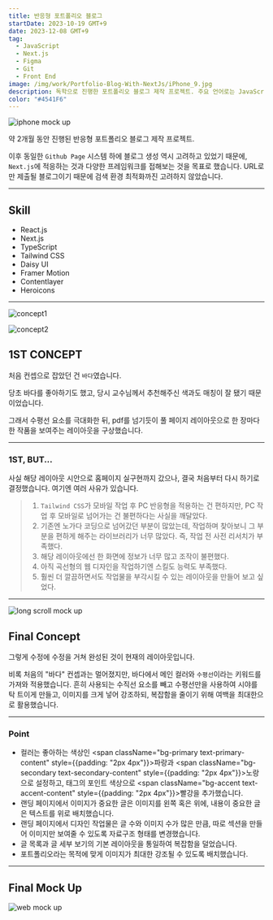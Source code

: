 ```yaml
---
title: 반응형 포트폴리오 블로그
startDate: 2023-10-19 GMT+9
date: 2023-12-08 GMT+9
tag:
  - JavaScript
  - Next.js
  - Figma
  - Git
  - Front End
image: /img/work/Portfolio-Blog-With-NextJs/iPhone_9.jpg
description: 독학으로 진행한 포트폴리오 블로그 제작 프로젝트. 주요 언어로는 JavaScript, SCSS, MDX가 사용되었습니다.
color: "#4541F6"
---
```


![iphone mock up](/img/work/Portfolio-Blog-With-NextJs/iPhone_9.jpg)

약 2개월 동안 진행된 반응형 포트폴리오 블로그 제작 프로젝트. 

이후 동일한 `Github Page` 시스템 하에 블로그 생성 역시 고려하고 있었기 때문에, `Next.js`에 적응하는 것과 다양한 프레임워크를 접해보는 것을 목표로 했습니다. URL로만 제출될 블로그이기 때문에 검색 환경 최적화까진 고려하지 않았습니다.

---

## Skill

- React.js
- Next.js
- TypeScript
- Tailwind CSS
- Daisy UI
- Framer Motion
- Contentlayer
- Heroicons

---

![concept1](/img/work/Portfolio-Blog-With-NextJs/concept01.png)

![concept2](/img/work/Portfolio-Blog-With-NextJs/concept02.png)

## 1ST CONCEPT

처음 컨셉으로 잡았던 건 `바다`였습니다.

당초 바다를 좋아하기도 했고, 당시 교수님께서 추천해주신 색과도 매칭이 잘 됐기 때문이었습니다.

그래서 수평선 요소를 극대화한 뒤, pdf를 넘기듯이 풀 페이지 레이아웃으로 한 장마다 한 작품을 보여주는 레이아웃을 구상했습니다.

---

### 1ST, BUT...

사실 해당 레이아웃 시안으로 홈페이지 실구현까지 갔으나, 결국 처음부터 다시 하기로 결정했습니다. 여기엔 여러 사유가 있습니다.

> 1. `Tailwind CSS`가 모바일 작업 후 PC 반응형을 적용하는 건 편하지만, PC 작업 후 모바일로 넘어가는 건 불편하다는 사실을 깨달았다.
> 1. 기존엔 노가다 코딩으로 넘어갔던 부분이 많았는데, 작업하며 찾아보니 그 부분을 편하게 해주는 라이브러리가 너무 많았다. 즉, 작업 전 사전 리서치가 부족했다.
> 1. 해당 레이아웃에선 한 화면에 정보가 너무 많고 조작이 불편했다.
> 1. 아직 곡선형의 웹 디자인을 작업하기엔 스킬도 능력도 부족했다.
> 1. 훨씬 더 깔끔하면서도 작업물을 부각시킬 수 있는 레이아웃을 만들어 보고 싶었다.

---
<!--
## 2ND CONCEPT

다양한 사람들에게 저 자신을 소개하기 위한 목적으로 제작되는 홈페이지인 만큼, 설렁설렁 넘기고 싶지 않았습니다. 특히나 레이아웃에서 아쉬움이 많이 남았고, 이때부터 본격적인 레퍼런스 수집을 시작했습니다.

***
-->

![long scroll mock up](/img/work/Portfolio-Blog-With-NextJs/MacbookMockup.jpg)

## Final Concept

그렇게 수정에 수정을 거쳐 완성된 것이 현재의 레이아웃입니다.

비록 처음의 "바다" 컨셉과는 멀어졌지만, 바다에서 메인 컬러와 `수평선`이라는 키워드를 가져와 적용했습니다. 흔히 사용되는 수직선 요소를 빼고 수평선만을 사용하여 시야를 탁 트이게 만들고, 이미지를 크게 넣어 강조하되, 복잡함을 줄이기 위해 여백을 최대한으로 활용했습니다.

---

### Point

- 컬러는 좋아하는 색상인 <span className="bg-primary text-primary-content" style={{padding: "2px 4px"}}>파랑</span>과 <span className="bg-secondary text-secondary-content" style={{padding: "2px 4px"}}>노랑</span>으로 설정하고, 태그의 포인트 색상으로 <span className="bg-accent text-accent-content" style={{padding: "2px 4px"}}>빨강</span>을 추가했습니다.
- 랜딩 페이지에서 이미지가 중요한 글은 이미지를 왼쪽 혹은 위에, 내용이 중요한 글은 텍스트를 위로 배치했습니다.
- 랜딩 페이지에서 디자인 작업물은 글 수와 이미지 수가 많은 만큼, 따로 섹션을 만들어 이미지만 보여줄 수 있도록 자료구조 형태를 변경했습니다.
- 글 목록과 글 세부 보기의 기본 레이아웃을 통일하여 복잡함을 덜었습니다.
- 포트폴리오라는 목적에 맞게 이미지가 최대한 강조될 수 있도록 배치했습니다.

---

## Final Mock Up

![web mock up](/img/work/Portfolio-Blog-With-NextJs/PRESENTATION.jpg)
